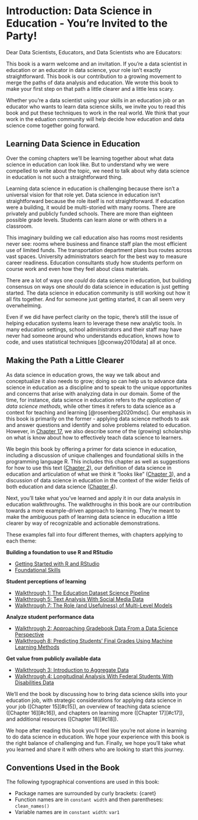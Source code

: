 # Introduction: Data Science in Education - You're Invited to the Party! {#c01}

Dear Data Scientists, Educators, and Data Scientists who are Educators: 

This book is a warm welcome and an invitation. If you're a data scientist in education or an educator in data science, your role isn't exactly straightforward. This book is our contribution to a growing movement to merge the paths of data analysis and education. We wrote this book to make your first step on that path a little clearer and a little less scary. 

Whether you're a data scientist using your skills in an education job or an educator who wants to learn data science skills, we invite you to read this book and put these techniques to work in the real world. We think that your work in the eduation community will help decide how education and data science come together going forward.

## Learning Data Science in Education

Over the coming chapters we'll be learning together about what data science in education can look like. But to understand why we were compelled to write about the topic, we need to talk about why data science in education is not such a straightforward thing. 

Learning data science in education is challenging because there isn't a universal vision for that role yet. Data science in education isn't straightforward because the role itself is not straightforward. If education were a building, it would be multi-storied with many rooms. There are privately and publicly funded schools. There are more than eighteen possible grade levels. Students can learn alone or with others in a classroom. 

This imaginary building we call education also has rooms most residents never see: rooms where business and finance staff plan the most efficient use of limited funds. The transportation department plans bus routes across vast spaces. University administrators search for the best way to measure career readiness. Education consultants study how students perform on course work and even how they feel about class materials. 

There are a lot of ways one *could* do data science in education, but building consensus on ways one *should* do data science in education is just getting started. The data science in education community is still working out how it all fits together. And for someone just getting started, it can all seem very overwhelming. 

Even if we did have perfect clarity on the topic, there's still the issue of helping education systems learn to leverage these new analytic tools. In many education settings, school administrators and their staff may have never had someone around who understands education, knows how to code, and uses statistical techniques [@conway2010data] all at once. 

## Making the Path a Little Clearer

As data science in education grows, the way we talk about and conceptualize it also needs to grow; doing so can help us to advance data science in education as a discipline and to speak to the unique opportunites and concerns that arise with analyzing data in our domain. Some of the time, for instance, data science in education refers to *the application of data science methods*, while other times it refers to data science as a context for teaching and learning [@rosenberg2020mdsc]. Our emphasis in this book is primarily on the former - applying data science methods to ask and answer questions and identify and solve problems related to education. However, in [Chapter 17](#c17), we also describe some of the (growing) scholarship on what is know about how to effectively teach data science to learners.

We begin this book by offering a primer for data science in education, including a discussion of unique challenges and foundational skills in the programming language R. This includes this chapter as well as suggestions for how to use this text ([Chapter 2](#c02)), our definition of data science in education and articulation of what we think it "looks like" ([Chapter 3](#c03)), and a discussion of data science in education in the context of the wider fields of both education and data science ([Chapter 4](#c04)).

Next, you'll take what you've learned and apply it in our data analysis in education walkthroughs. The walkthroughs in this book are our contribution towards a more example-driven approach to learning. They're meant to make the ambiguous path of learning data science in education a little clearer by way of recognizable and actionable demonstrations. 

These examples fall into four different themes, with chapters applying to each theme:

**Building a foundation to use R and RStudio**

* [Getting Started with R and RStudio](#c05)
* [Foundational Skills](#c06)

**Student perceptions of learning**

* [Walkthrough 1: The Education Dataset Science Pipeline](#c07)
* [Walkthrough 5: Text Analysis With Social Media Data](#c16)
* [Walkthrough 7: The Role (and Usefulness) of Multi-Level Models](#c13)

**Analyze student performance data**

* [Walkthrough 2: Approaching Gradebook Data From a Data Science Perspective](#c08)
* [Walkthrough 8: Predicting Students' Final Grades Using Machine Learning Methods](#c14)

**Get value from publicly available data**

* [Walkthrough 3: Introduction to Aggregate Data](#c09)
* [Walkthrough 4: Longitudinal Analysis With Federal Students With Disabilities Data](#c10)

We'll end the book by discussing how to bring data science skills into your education job, with strategic considerations for applying data science in your job ([Chapter 15][#c15]), an overview of teaching data science ([Chapter 16][#c16]), and chapters on learning more ([Chapter 17][#c17]), and additional resources ([Chapter 18][#c18]).

We hope after reading this book you'll feel like you're not alone in learning to do data science in education. We hope your experience with this book is the right balance of challenging and fun. Finally, we hope you'll take what you learned and share it with others who are looking to start this journey.

## Conventions Used in the Book

The following typographical conventions are used in this book:

* Package names are surrounded by curly brackets: {caret}
* Function names are in `constant width` and then parentheses: `clean_names()`
* Variable names are in `constant width`: `var1`
